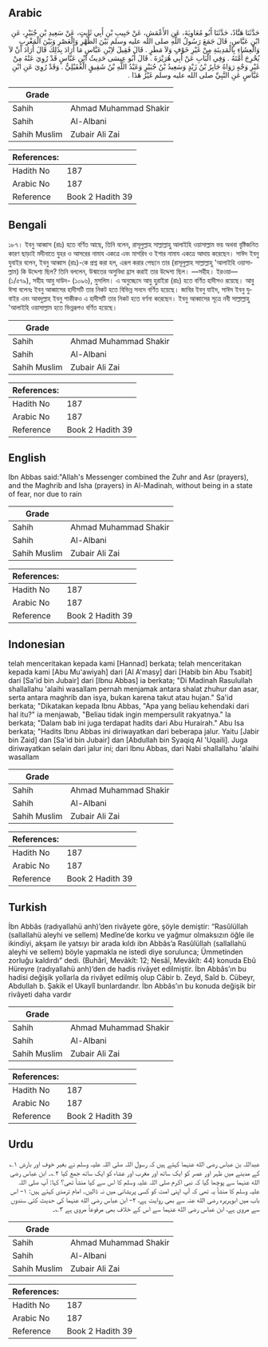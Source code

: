 ## Arabic


<div dir="rtl" lang="ar" style={{fontSize:'larger',backgroundColor:'#f8f9fa',padding:20}}>
حَدَّثَنَا هَنَّادٌ، حَدَّثَنَا أَبُو مُعَاوِيَةَ، عَنِ الأَعْمَشِ، عَنْ حَبِيبِ بْنِ أَبِي ثَابِتٍ، عَنْ سَعِيدِ بْنِ جُبَيْرٍ، عَنِ ابْنِ عَبَّاسٍ، قَالَ جَمَعَ رَسُولُ اللَّهِ صلى الله عليه وسلم بَيْنَ الظُّهْرِ وَالْعَصْرِ وَبَيْنَ الْمَغْرِبِ وَالْعِشَاءِ بِالْمَدِينَةِ مِنْ غَيْرِ خَوْفٍ وَلاَ مَطَرٍ ‏.‏ قَالَ فَقِيلَ لاِبْنِ عَبَّاسٍ مَا أَرَادَ بِذَلِكَ قَالَ أَرَادَ أَنْ لاَ يُحْرِجَ أُمَّتَهُ ‏.‏ وَفِي الْبَابِ عَنْ أَبِي هُرَيْرَةَ ‏.‏ قَالَ أَبُو عِيسَى حَدِيثُ ابْنِ عَبَّاسٍ قَدْ رُوِيَ عَنْهُ مِنْ غَيْرِ وَجْهٍ رَوَاهُ جَابِرُ بْنُ زَيْدٍ وَسَعِيدُ بْنُ جُبَيْرٍ وَعَبْدُ اللَّهِ بْنُ شَقِيقٍ الْعُقَيْلِيُّ ‏.‏ وَقَدْ رُوِيَ عَنِ ابْنِ عَبَّاسٍ عَنِ النَّبِيِّ صلى الله عليه وسلم غَيْرُ هَذَا ‏.‏
</div>
<div style={{backgroundColor:'#f8f9fa',padding:20, marginBottom: 10}}><table> <thead> <tr> <th>Grade</th> <th></th> </tr> </thead> <tbody> <tr><td>Sahih</td><td>Ahmad Muhammad Shakir</td></tr><tr><td>Sahih</td><td>Al-Albani</td></tr><tr><td>Sahih Muslim</td><td>Zubair Ali Zai</td></tr></tbody></table><table> <thead> <tr> <th>References:</th> <th></th> </tr> </thead> <tbody><tr><td>Hadith No</td><td>187</td></tr><tr><td>Arabic No</td><td>187</td></tr><tr><td>Reference</td><td>Book 2 Hadith 39</td></tr></tbody></table></div>

## Bengali


<div dir="ltr" lang="bn" style={{fontSize:'larger',backgroundColor:'#f8f9fa',padding:20}}>
১৮৭। ইবনু আব্বাস (রাঃ) হতে বর্ণিত আছে, তিনি বলেন, রাসূলুল্লাহ সাল্লাল্লাহু আলাইহি ওয়াসাল্লাম ভয় অথবা বৃষ্টিজনিত কারণ ছাড়াই মদীনাতে যুহর ও আসরের নামায একত্রে এবং মাগরিব ও ইশার নামায একত্রে আদায় করেছেন। সাঈদ ইবনু যুবাইর বলেন, ইবনু আব্বাস (রাঃ)-কে প্রশ্ন করা হল, এরূপ করার পেছনে তার (রাসূলুল্লাহ সাল্লাল্লাহু 'আলাইহি ওয়াসাল্লাম) কি উদ্দেশ্য ছিল? তিনি বললেন, উন্মাতের অসুবিধা হ্রাস করাই তার উদ্দেশ্য ছিল। —সহীহ। ইরওয়া— (১/৫৭৯), সহীহ আবু দাউদ- (১০৯৬), মুসলিম। এ অনুচ্ছেদে আবু হুরাইরা (রাঃ) হতে বর্ণিত হাদীসও রয়েছে। আবু ঈসা বলেনঃ ইবনু আব্বাসের হাদীসটি তার নিকট হতে বিভিন্ন সনদে বর্ণিত হয়েছে। জাবির ইবনু যাইদ, সাঈদ ইবনু যুবাইর এবং আবদুল্লাহ ইবনু শাকীকও এ হাদীসটি তার নিকট হতে বর্ণনা করেছেন। ইবনু আব্বাসের সূত্রে নবী সাল্লাল্লাহু 'আলাইহি ওয়াসাল্লাম হতে ভিন্নরূপও বর্ণিত হয়েছে।
</div>
<div style={{backgroundColor:'#f8f9fa',padding:20, marginBottom: 10}}><table> <thead> <tr> <th>Grade</th> <th></th> </tr> </thead> <tbody> <tr><td>Sahih</td><td>Ahmad Muhammad Shakir</td></tr><tr><td>Sahih</td><td>Al-Albani</td></tr><tr><td>Sahih Muslim</td><td>Zubair Ali Zai</td></tr></tbody></table><table> <thead> <tr> <th>References:</th> <th></th> </tr> </thead> <tbody><tr><td>Hadith No</td><td>187</td></tr><tr><td>Arabic No</td><td>187</td></tr><tr><td>Reference</td><td>Book 2 Hadith 39</td></tr></tbody></table></div>

## English


<div dir="ltr" lang="en" style={{fontSize:'larger',backgroundColor:'#f8f9fa',padding:20}}>
Ibn Abbas said:"Allah's Messenger combined the Zuhr and Asr (prayers), and the Maghrib and Isha (prayers) in Al-Madinah, without being in a state of fear, nor due to rain
</div>
<div style={{backgroundColor:'#f8f9fa',padding:20, marginBottom: 10}}><table> <thead> <tr> <th>Grade</th> <th></th> </tr> </thead> <tbody> <tr><td>Sahih</td><td>Ahmad Muhammad Shakir</td></tr><tr><td>Sahih</td><td>Al-Albani</td></tr><tr><td>Sahih Muslim</td><td>Zubair Ali Zai</td></tr></tbody></table><table> <thead> <tr> <th>References:</th> <th></th> </tr> </thead> <tbody><tr><td>Hadith No</td><td>187</td></tr><tr><td>Arabic No</td><td>187</td></tr><tr><td>Reference</td><td>Book 2 Hadith 39</td></tr></tbody></table></div>

## Indonesian


<div dir="ltr" lang="id" style={{fontSize:'larger',backgroundColor:'#f8f9fa',padding:20}}>
telah menceritakan kepada kami [Hannad] berkata; telah menceritakan kepada kami [Abu Mu'awiyah] dari [Al A'masy] dari [Habib bin Abu Tsabit] dari [Sa'id bin Jubair] dari [Ibnu Abbas] ia berkata; "Di Madinah Rasulullah shallallahu 'alaihi wasallam pernah menjamak antara shalat zhuhur dan asar, serta antara maghrib dan isya, bukan karena takut atau hujan." Sa'id berkata; "Dikatakan kepada Ibnu Abbas, "Apa yang beliau kehendaki dari hal itu?" ia menjawab, "Beliau tidak ingin mempersulit rakyatnya." Ia berkata; "Dalam bab ini juga terdapat hadits dari Abu Hurairah." Abu Isa berkata; "Hadits Ibnu Abbas ini diriwayatkan dari beberapa jalur. Yaitu [Jabir bin Zaid] dan [Sa'id bin Jubair] dan [Abdullah bin Syaqiq Al 'Uqaili]. Juga diriwayatkan selain dari jalur ini; dari Ibnu Abbas, dari Nabi shallallahu 'alaihi wasallam
</div>
<div style={{backgroundColor:'#f8f9fa',padding:20, marginBottom: 10}}><table> <thead> <tr> <th>Grade</th> <th></th> </tr> </thead> <tbody> <tr><td>Sahih</td><td>Ahmad Muhammad Shakir</td></tr><tr><td>Sahih</td><td>Al-Albani</td></tr><tr><td>Sahih Muslim</td><td>Zubair Ali Zai</td></tr></tbody></table><table> <thead> <tr> <th>References:</th> <th></th> </tr> </thead> <tbody><tr><td>Hadith No</td><td>187</td></tr><tr><td>Arabic No</td><td>187</td></tr><tr><td>Reference</td><td>Book 2 Hadith 39</td></tr></tbody></table></div>

## Turkish


<div dir="ltr" lang="tr" style={{fontSize:'larger',backgroundColor:'#f8f9fa',padding:20}}>
İbn Abbâs (radıyallahü anh)’den rivâyete göre, şöyle demiştir: “Rasûlüllah (sallallahü aleyhi ve sellem) Medîne’de korku ve yağmur olmaksızın öğle ile ikindiyi, akşam ile yatsıyı bir arada kıldı ibn Abbâs’a Rasûlüllah (sallallahü aleyhi ve sellem) böyle yapmakla ne istedi diye sorulunca; Ümmetinden zorluğu kaldırdı” dedi. (Buhârî, Mevâkît: 12; Nesâî, Mevâkît: 44) konuda Ebû Hüreyre (radıyallahü anh)’den de hadis rivâyet edilmiştir. İbn Abbâs’ın bu hadisi değişik yollarla da rivâyet edilmiş olup Câbir b. Zeyd, Saîd b. Cübeyr, Abdullah b. Şakik el Ukaylî bunlardandır. İbn Abbâs’ın bu konuda değişik bir rivâyeti daha vardır
</div>
<div style={{backgroundColor:'#f8f9fa',padding:20, marginBottom: 10}}><table> <thead> <tr> <th>Grade</th> <th></th> </tr> </thead> <tbody> <tr><td>Sahih</td><td>Ahmad Muhammad Shakir</td></tr><tr><td>Sahih</td><td>Al-Albani</td></tr><tr><td>Sahih Muslim</td><td>Zubair Ali Zai</td></tr></tbody></table><table> <thead> <tr> <th>References:</th> <th></th> </tr> </thead> <tbody><tr><td>Hadith No</td><td>187</td></tr><tr><td>Arabic No</td><td>187</td></tr><tr><td>Reference</td><td>Book 2 Hadith 39</td></tr></tbody></table></div>

## Urdu


<div dir="rtl" lang="ur" style={{fontSize:'larger',backgroundColor:'#f8f9fa',padding:20}}>
عبداللہ بن عباس رضی الله عنہما کہتے ہیں کہ رسول اللہ صلی اللہ علیہ وسلم نے بغیر خوف اور بارش ۱؎ کے مدینے میں ظہر اور عصر کو ایک ساتھ اور مغرب اور عشاء کو ایک ساتھ جمع کیا ۲؎۔ ابن عباس رضی الله عنہما سے پوچھا گیا کہ نبی اکرم صلی اللہ علیہ وسلم کا اس سے کیا منشأ تھی؟ کہا: آپ صلی اللہ علیہ وسلم کا منشأ یہ تھی کہ آپ اپنی امت کو کسی پریشانی میں نہ ڈالیں۔ امام ترمذی کہتے ہیں: ۱- اس باب میں ابوہریرہ رضی الله عنہ سے بھی روایت ہے، ۲- ابن عباس رضی الله عنہما کی حدیث کئی سندوں سے مروی ہے، ابن عباس رضی الله عنہما سے اس کے خلاف بھی مرفوعاً مروی ہے ۳؎۔
</div>
<div style={{backgroundColor:'#f8f9fa',padding:20, marginBottom: 10}}><table> <thead> <tr> <th>Grade</th> <th></th> </tr> </thead> <tbody> <tr><td>Sahih</td><td>Ahmad Muhammad Shakir</td></tr><tr><td>Sahih</td><td>Al-Albani</td></tr><tr><td>Sahih Muslim</td><td>Zubair Ali Zai</td></tr></tbody></table><table> <thead> <tr> <th>References:</th> <th></th> </tr> </thead> <tbody><tr><td>Hadith No</td><td>187</td></tr><tr><td>Arabic No</td><td>187</td></tr><tr><td>Reference</td><td>Book 2 Hadith 39</td></tr></tbody></table></div>